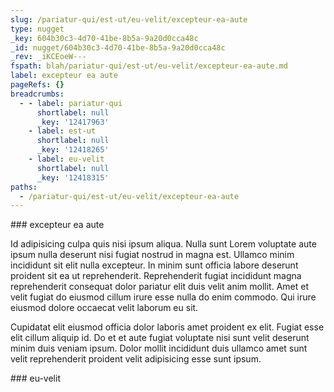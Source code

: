 ```yaml
---
slug: /pariatur-qui/est-ut/eu-velit/excepteur-ea-aute
type: nugget
_key: 604b30c3-4d70-41be-8b5a-9a20d0cca48c
_id: nugget/604b30c3-4d70-41be-8b5a-9a20d0cca48c
_rev: _iKCEoeW---
fspath: blah/pariatur-qui/est-ut/eu-velit/excepteur-ea-aute.md
label: excepteur ea aute
pageRefs: {}
breadcrumbs:
  - - label: pariatur-qui
      shortlabel: null
      _key: '12417963'
    - label: est-ut
      shortlabel: null
      _key: '12418265'
    - label: eu-velit
      shortlabel: null
      _key: '12418315'
paths:
  - /pariatur-qui/est-ut/eu-velit/excepteur-ea-aute
---
```


<NuggetArea>
<Nugget slug="/pariatur-qui/est-ut/eu-velit/excepteur-ea-aute" type="nugget" _key="604b30c3-4d70-41be-8b5a-9a20d0cca48c" _id="nugget/604b30c3-4d70-41be-8b5a-9a20d0cca48c" _rev="_iKCEoeW---" fspath="blah/pariatur-qui/est-ut/eu-velit/excepteur-ea-aute.md" label="excepteur ea aute" paths="/pariatur-qui/est-ut/eu-velit/excepteur-ea-aute">
<NuggetBody>
### excepteur ea aute

Id adipisicing culpa quis nisi ipsum aliqua. Nulla sunt Lorem voluptate aute ipsum nulla deserunt nisi fugiat nostrud in magna est. Ullamco minim incididunt sit elit nulla excepteur. In minim sunt officia labore deserunt proident sit ea ut reprehenderit. Reprehenderit fugiat incididunt magna reprehenderit consequat dolor pariatur elit duis velit anim mollit. Amet et velit fugiat do eiusmod cillum irure esse nulla do enim commodo. Qui irure eiusmod dolore occaecat velit laborum eu sit.

Cupidatat elit eiusmod officia dolor laboris amet proident ex elit. Fugiat esse elit cillum aliquip id. Do et et aute fugiat voluptate nisi sunt velit deserunt minim duis veniam ipsum. Dolor mollit incididunt duis ullamco amet sunt velit reprehenderit proident velit adipisicing esse sunt ipsum.

</NuggetBody>
<Breadcrumbs>
<Crumbs>
<Crumb _key="12417963" label="pariatur-qui" /><Crumb _key="12418265" label="est-ut" /><Crumb _key="12418315" label="eu-velit" />
</Crumbs>
</Breadcrumbs>
</Nugget>

<NuggetsInbound>
</NuggetsInbound>
<NuggetsOutbound>
</NuggetsOutbound>
</NuggetArea>
<PassagesInbound>
<Passage direction="inbound" type="passage" _key="12418315" _id="passage/12418315" _rev="_iKCEoeO---" label="eu-velit" passage="eu-velit" fspath="blah/pariatur-qui/est-ut/eu-velit" paths="/pariatur-qui/est-ut/eu-velit" slug="/pariatur-qui/est-ut/eu-velit">
<NuggetBody>
### eu-velit

</NuggetBody>
<Breadcrumbs>
<Crumbs>
<Crumb _key="12417963" label="pariatur-qui" /><Crumb _key="12418265" label="est-ut" />
</Crumbs>
</Breadcrumbs>
</Passage>

</PassagesInbound>
<PassagesOutbound>
</PassagesOutbound>